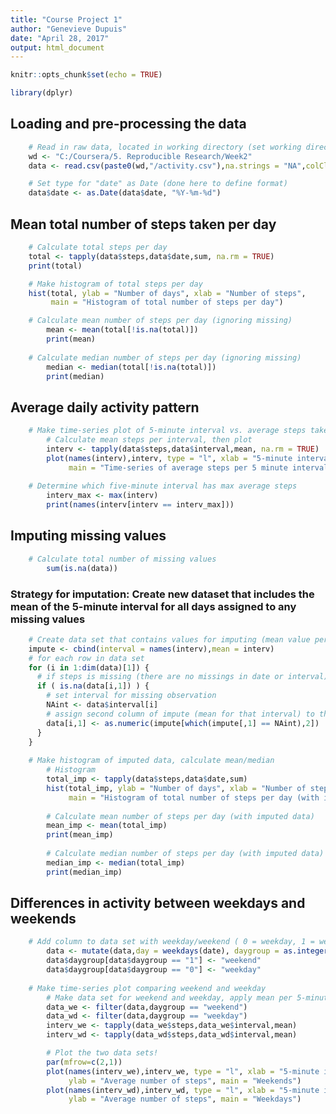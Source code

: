 ---
title: "Course Project 1"
author: "Genevieve Dupuis"
date: "April 28, 2017"
output: html_document
---

```{r setup, include=FALSE}
knitr::opts_chunk$set(echo = TRUE)
```

```{r, message = FALSE}
library(dplyr)
```
## Loading and pre-processing the data
```{r}
	# Read in raw data, located in working directory (set working directory if necessary)
    wd <- "C:/Coursera/5. Reproducible Research/Week2"
    data <- read.csv(paste0(wd,"/activity.csv"),na.strings = "NA",colClasses = c("numeric","factor","integer"))

	# Set type for "date" as Date (done here to define format)
    data$date <- as.Date(data$date, "%Y-%m-%d")
```
## Mean total number of steps taken per day
```{r}
	# Calculate total steps per day  
    total <- tapply(data$steps,data$date,sum, na.rm = TRUE)
    print(total)

	# Make histogram of total steps per day
    hist(total, ylab = "Number of days", xlab = "Number of steps", 
         main = "Histogram of total number of steps per day")

	# Calculate mean number of steps per day (ignoring missing)
		mean <- mean(total[!is.na(total)])
		print(mean)
	
	# Calculate median number of steps per day (ignoring missing)
		median <- median(total[!is.na(total)])
		print(median)
```
## Average daily activity pattern
```{r}
	# Make time-series plot of 5-minute interval vs. average steps taken
		# Calculate mean steps per interval, then plot
		interv <- tapply(data$steps,data$interval,mean, na.rm = TRUE)
		plot(names(interv),interv, type = "l", xlab = "5-minute interval", ylab = "Average number of steps", 
		     main = "Time-series of average steps per 5 minute interval")
	
	# Determine which five-minute interval has max average steps 
		interv_max <- max(interv)
		print(names(interv[interv == interv_max]))
```
## Imputing missing values
```{r}
	# Calculate total number of missing values
		sum(is.na(data))
```
### Strategy for imputation: Create new dataset that includes the mean of the 5-minute interval for all days assigned to any missing values
```{r}
    # Create data set that contains values for imputing (mean value per 5-minute interval)
    impute <- cbind(interval = names(interv),mean = interv)
    # for each row in data set
    for (i in 1:dim(data)[1]) { 		
      # if steps is missing (there are no missings in date or interval)
      if ( is.na(data[i,1]) ) { 		
        # set interval for missing observation
        NAint <- data$interval[i]		
        # assign second column of impute (mean for that interval) to the missing value
        data[i,1] <- as.numeric(impute[which(impute[,1] == NAint),2]) 
      }		
    }
	
	# Make histogram of imputed data, calculate mean/median
		# Histogram
		total_imp <- tapply(data$steps,data$date,sum)
		hist(total_imp, ylab = "Number of days", xlab = "Number of steps", 
		     main = "Histogram of total number of steps per day (with imputation)")
	
		# Calculate mean number of steps per day (with imputed data)
		mean_imp <- mean(total_imp)
		print(mean_imp)
	
		# Calculate median number of steps per day (with imputed data) 
		median_imp <- median(total_imp)
		print(median_imp)
```

## Differences in activity between weekdays and weekends
```{r}
	# Add column to data set with weekday/weekend ( 0 = weekday, 1 = weekend )
		data <- mutate(data,day = weekdays(date), daygroup = as.integer(day %in% c("Friday","Saturday")))
		data$daygroup[data$daygroup == "1"] <- "weekend"
		data$daygroup[data$daygroup == "0"] <- "weekday"
	
	# Make time-series plot comparing weekend and weekday
		# Make data set for weekend and weekday, apply mean per 5-minute interval
		data_we <- filter(data,daygroup == "weekend")
		data_wd <- filter(data,daygroup == "weekday")
		interv_we <- tapply(data_we$steps,data_we$interval,mean)
		interv_wd <- tapply(data_wd$steps,data_wd$interval,mean)
```
```{r, fig.width=10, fig.height=10}
		# Plot the two data sets!
		par(mfrow=c(2,1))
		plot(names(interv_we),interv_we, type = "l", xlab = "5-minute interval", 
		     ylab = "Average number of steps", main = "Weekends")
		plot(names(interv_wd),interv_wd, type = "l", xlab = "5-minute interval", 
		     ylab = "Average number of steps", main = "Weekdays")
```		




